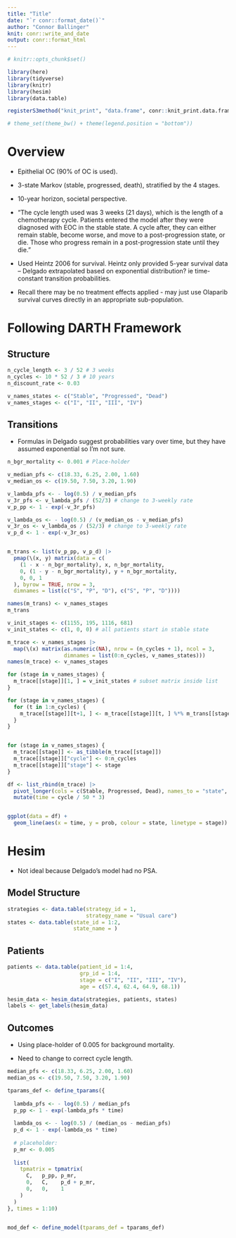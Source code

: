 ```yaml
---
title: "Title"
date: "`r conr::format_date()`"
author: "Connor Ballinger"
knit: conr::write_and_date
output: conr::format_html
---
```


```r
# knitr::opts_chunk$set()

library(here)
library(tidyverse)
library(knitr)
library(hesim)
library(data.table)

registerS3method("knit_print", "data.frame", conr::knit_print.data.frame)

# theme_set(theme_bw() + theme(legend.position = "bottom"))

```

# Overview

-   Epithelial OC (90% of OC is used).

-   3-state Markov (stable, progressed, death), stratified by the 4 stages. 

-   10-year horizon, societal perspective.

-   “The cycle length used was 3 weeks (21 days), which is the length of a chemotherapy cycle. Patients entered the model after they were diagnosed with EOC in the stable state. A cycle after, they can either remain stable, become worse, and move to a post-progression state, or die. Those who progress remain in a post-progression state until they die.” 

-   Used Heintz 2006 for survival. Heintz only provided 5-year survival data – Delgado extrapolated based on exponential distribution? ie time-constant transition probabilities.

-   Recall there may be no treatment effects applied - may just use Olaparib survival curves directly in an appropriate sub-population.

# Following DARTH Framework

## Structure

```r
n_cycle_length <- 3 / 52 # 3 weeks
n_cycles <- 10 * 52 / 3 # 10 years
n_discount_rate <- 0.03

v_names_states <- c("Stable", "Progressed", "Dead")
v_names_stages <- c("I", "II", "III", "IV")
```

## Transitions

-   Formulas in Delgado suggest probabilities vary over time, but they have assumed exponential so I'm not sure.

```r
n_bgr_mortality <- 0.001 # Place-holder

v_median_pfs <- c(18.33, 6.25, 2.00, 1.60)
v_median_os <- c(19.50, 7.50, 3.20, 1.90)

v_lambda_pfs <- - log(0.5) / v_median_pfs
v_3r_pfs <- v_lambda_pfs / (52/3) # change to 3-weekly rate
v_p_pp <- 1 - exp(-v_3r_pfs)

v_lambda_os <- - log(0.5) / (v_median_os - v_median_pfs)
v_3r_os <- v_lambda_os / (52/3) # change to 3-weekly rate
v_p_d <- 1 - exp(-v_3r_os)


m_trans <- list(v_p_pp, v_p_d) |> 
  pmap(\(x, y) matrix(data = c(
    (1 - x - n_bgr_mortality), x, n_bgr_mortality,
    0, (1 - y - n_bgr_mortality), y + n_bgr_mortality,
    0, 0, 1
  ), byrow = TRUE, nrow = 3, 
  dimnames = list(c("S", "P", "D"), c("S", "P", "D"))))

names(m_trans) <- v_names_stages
m_trans
```

```r
v_init_stages <- c(1155, 195, 1116, 681)
v_init_states <- c(1, 0, 0) # all patients start in stable state

m_trace <- v_names_stages |> 
  map(\(x) matrix(as.numeric(NA), nrow = (n_cycles + 1), ncol = 3,
                  dimnames = list(0:n_cycles, v_names_states)))
names(m_trace) <- v_names_stages

for (stage in v_names_stages) {
  m_trace[[stage]][1, ] = v_init_states # subset matrix inside list
}

for (stage in v_names_stages) {
  for (t in 1:n_cycles) {
    m_trace[[stage]][t+1, ] <- m_trace[[stage]][t, ] %*% m_trans[[stage]]
  }
}


for (stage in v_names_stages) {
  m_trace[[stage]] <- as_tibble(m_trace[[stage]])
  m_trace[[stage]]["cycle"] <- 0:n_cycles
  m_trace[[stage]]["stage"] <- stage
}

df <- list_rbind(m_trace) |>
  pivot_longer(cols = c(Stable, Progressed, Dead), names_to = "state", values_to = "prob") |> 
  mutate(time = cycle / 50 * 3)


ggplot(data = df) +
  geom_line(aes(x = time, y = prob, colour = state, linetype = stage))

```





# Hesim

-   Not ideal because Delgado's model had no PSA.

## Model Structure

```r
strategies <- data.table(strategy_id = 1, 
                         strategy_name = "Usual care")
states <- data.table(state_id = 1:2,
                     state_name = )
```

## Patients

```r
patients <- data.table(patient_id = 1:4,
                       grp_id = 1:4,
                       stage = c("I", "II", "III", "IV"),
                       age = c(57.4, 62.4, 64.9, 68.1))

hesim_data <- hesim_data(strategies, patients, states)
labels <- get_labels(hesim_data)

```

## Outcomes

-   Using place-holder of 0.005 for background mortality.

-   Need to change to correct cycle length.

```r
median_pfs <- c(18.33, 6.25, 2.00, 1.60)
median_os <- c(19.50, 7.50, 3.20, 1.90)

tparams_def <- define_tparams({
  
  lambda_pfs <- - log(0.5) / median_pfs
  p_pp <- 1 - exp(-lambda_pfs * time)
  
  lambda_os <- - log(0.5) / (median_os - median_pfs)
  p_d <- 1 - exp(-lambda_os * time)
  
  # placeholder:
  p_mr <- 0.005
  
  list(
    tpmatrix = tpmatrix(
      C,   p_pp, p_mr,
      0,   C,    p_d + p_mr,
      0,   0,    1
    )
  )
}, times = 1:10)



```

```r
mod_def <- define_model(tparams_def = tparams_def)
```

